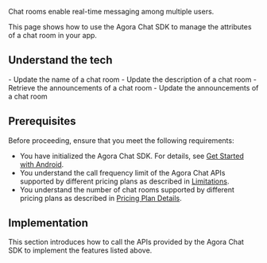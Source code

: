
Chat rooms enable real-time messaging among multiple users.

This page shows how to use the Agora Chat SDK to manage the attributes of a chat room in your app.

## Understand the tech

<Understand />

<PlatformWrapper notAllowed="web">
- Update the name of a chat room
- Update the description of a chat room
- Retrieve the announcements of a chat room
- Update the announcements of a chat room
</PlatformWrapper>

## Prerequisites

Before proceeding, ensure that you meet the following requirements:

- You have initialized the Agora Chat SDK. For details, see [Get Started with Android](./agora_chat_get_started_android?platform=Android).
- You understand the call frequency limit of the Agora Chat APIs supported by different pricing plans as described in [Limitations](./agora_chat_limitation?platform=Android).
- You understand the number of chat rooms supported by different pricing plans as described in [Pricing Plan Details](./agora_chat_plan?platform=Android).


## Implementation

This section introduces how to call the APIs provided by the Agora Chat SDK to implement the features listed above.

<ProjectImplement />